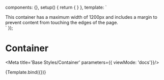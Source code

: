 
  components: {},
  setup() {
    return {
    }
  },
  template: `
  <div class="rpl-container">
    <span class="rpl-type-p">
      This container has a maximum width of 1200px and includes a margin to
      prevent content from touching the edges of the page.
    </span>
  </div>
  `
});

# Container

<Meta title='Base Styles/Container' parameters={{ viewMode: 'docs'}}/>

<Canvas>
  <Story name="Container" parameters={{
    design: {
      type: 'figma',
      url: 'https://www.figma.com/file/jtsOPNk1k4cWnumzkZgclD/Ripple-2.0-PoC?node-id=1286%3A17345',
    }
  }}>
    {Template.bind({})}
  </Story>
</Canvas>
